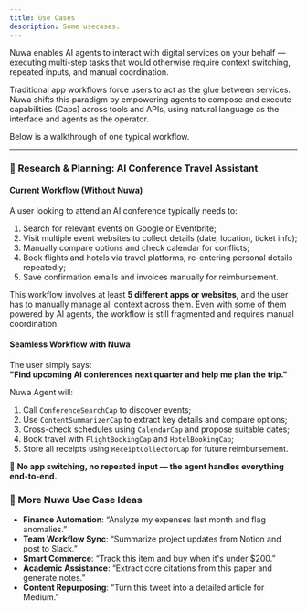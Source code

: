 ```yaml
---
title: Use Cases
description: Some usecases.
---
```


Nuwa enables AI agents to interact with digital services on your behalf — executing multi-step tasks that would otherwise require context switching, repeated inputs, and manual coordination.

Traditional app workflows force users to act as the glue between services. Nuwa shifts this paradigm by empowering agents to compose and execute capabilities (Caps) across tools and APIs, using natural language as the interface and agents as the operator.

Below is a walkthrough of one typical workflow.

---

### 🧠 Research & Planning: AI Conference Travel Assistant

#### Current Workflow (Without Nuwa)

A user looking to attend an AI conference typically needs to:

1. Search for relevant events on Google or Eventbrite;
2. Visit multiple event websites to collect details (date, location, ticket info);
3. Manually compare options and check calendar for conflicts;
4. Book flights and hotels via travel platforms, re-entering personal details repeatedly;
5. Save confirmation emails and invoices manually for reimbursement.

This workflow involves at least **5 different apps or websites**, and the user has to manually manage all context across them. Even with some of them powered by AI agents, the workflow is still fragmented and requires manual coordination.

#### Seamless Workflow with Nuwa

The user simply says:  
**"Find upcoming AI conferences next quarter and help me plan the trip."**

Nuwa Agent will:

1. Call `ConferenceSearchCap` to discover events;
2. Use `ContentSummarizerCap` to extract key details and compare options;
3. Cross-check schedules using `CalendarCap` and propose suitable dates;
4. Book travel with `FlightBookingCap` and `HotelBookingCap`;
5. Store all receipts using `ReceiptCollectorCap` for future reimbursement.

🔁 **No app switching, no repeated input — the agent handles everything end-to-end.**


### 🧩 More Nuwa Use Case Ideas

- **Finance Automation**: “Analyze my expenses last month and flag anomalies.”
- **Team Workflow Sync**: “Summarize project updates from Notion and post to Slack.”
- **Smart Commerce**: “Track this item and buy when it's under $200.”
- **Academic Assistance**: “Extract core citations from this paper and generate notes.”
- **Content Repurposing**: “Turn this tweet into a detailed article for Medium.”